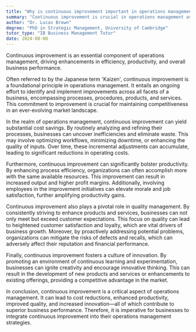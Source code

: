 ```yaml
---
title: "Why is continuous improvement important in operations management?"
summary: "Continuous improvement is crucial in operations management as it enhances efficiency, productivity, and overall business performance."
author: "Dr. Lucas Brown"
degree: "PhD in Strategic Management, University of Cambridge"
tutor_type: "IB Business Management Tutor"
date: 2024-08-08
---
```


Continuous improvement is an essential component of operations management, driving enhancements in efficiency, productivity, and overall business performance.

Often referred to by the Japanese term 'Kaizen', continuous improvement is a foundational principle in operations management. It entails an ongoing effort to identify and implement improvements across all facets of a business, encompassing processes, procedures, products, and services. This commitment to improvement is crucial for maintaining competitiveness in an ever-evolving market landscape.

In the realm of operations management, continuous improvement can yield substantial cost savings. By routinely analyzing and refining their processes, businesses can uncover inefficiencies and eliminate waste. This may involve optimizing workflows, minimizing downtime, or enhancing the quality of inputs. Over time, these incremental adjustments can accumulate, leading to significant reductions in operating costs.

Furthermore, continuous improvement can significantly bolster productivity. By enhancing process efficiency, organizations can often accomplish more with the same available resources. This improvement can result in increased output and higher profit margins. Additionally, involving employees in the improvement initiatives can elevate morale and job satisfaction, further amplifying productivity gains.

Continuous improvement also plays a pivotal role in quality management. By consistently striving to enhance products and services, businesses can not only meet but exceed customer expectations. This focus on quality can lead to heightened customer satisfaction and loyalty, which are vital drivers of business growth. Moreover, by proactively addressing potential problems, organizations can mitigate the risks of defects and recalls, which can adversely affect their reputation and financial performance.

Finally, continuous improvement fosters a culture of innovation. By promoting an environment of continuous learning and experimentation, businesses can ignite creativity and encourage innovative thinking. This can result in the development of new products and services or enhancements to existing offerings, providing a competitive advantage in the market.

In conclusion, continuous improvement is a critical aspect of operations management. It can lead to cost reductions, enhanced productivity, improved quality, and increased innovation—all of which contribute to superior business performance. Therefore, it is imperative for businesses to integrate continuous improvement into their operations management strategies.
    